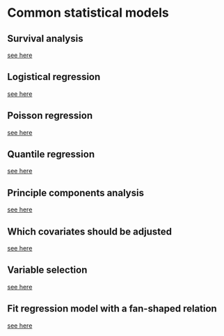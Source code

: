 
# Common statistical models

## Survival analysis

[see here](https://rpubs.com/Daniel_He/1135804)

## Logistical regression

[see here](https://rpubs.com/Daniel_He/1143953)

## Poisson regression

[see here](https://rpubs.com/Daniel_He/1143956)

## Quantile regression
[see here](https://rpubs.com/Daniel_He/1144578)


## Principle components analysis
[see here](https://rpubs.com/Daniel_He/1114648)





<!-- put at last -->
## Which covariates should be adjusted
[see here](https://rpubs.com/Daniel_He/1042290)

## Variable selection
[see here](https://rpubs.com/Daniel_He/1044963)


## Fit regression model with a fan-shaped relation
[see here](https://rpubs.com/Daniel_He/1106265)

